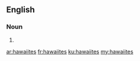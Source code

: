 ==English==

===Noun===
{{head|en|plural}}

# {{plural of|hawaiite|lang=en}}

[[ar:hawaiites]]
[[fr:hawaiites]]
[[ku:hawaiites]]
[[my:hawaiites]]